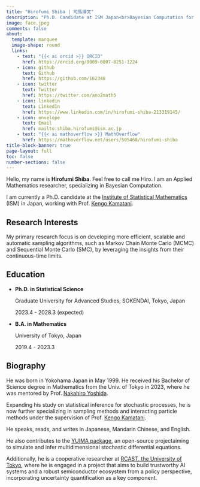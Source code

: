 ```yaml
---
title: "Hirofumi Shiba | 司馬博文"
description: "Ph.D. Candidate at ISM Japan<br>Bayesian Computation for Machine Learning"
image: face.jpeg
comments: false
about:
  template: marquee
  image-shape: round
  links:
    - text: "{{< ai orcid >}} ORCID"
      href: https://orcid.org/0009-0007-8251-1224
    - icon: github
      text: Github
      href: https://github.com/162348
    - icon: twitter
      text: Twitter
      href: https://twitter.com/ano2math5
    - icon: linkedin
      text: LinkedIn
      href: https://www.linkedin.com/in/hirofumi-shiba-213319145/
    - icon: envelope
      text: Email
      href: mailto:shiba.hirofumi@ism.ac.jp
    - text: "{{< ai mathoverflow >}} MathOverflow"
      href: https://mathoverflow.net/users/505468/hirofumi-shiba
title-block-banner: true
page-layout: full
toc: false
number-sections: false
---
```


Hello, my name is **Hirofumi Shiba**. Feel free to call me Hiro. I am an Applied Mathematics researcher, specializing in Bayesian Computation.

I am currently a Ph.D. candidate at the [Institute of Statistical Mathematics](https://www.ism.ac.jp/index_e.html) (ISM) in Japan, working with Prof. [Kengo Kamatani](https://sites.google.com/view/kengokamatani/home).

## Research Interests

My primary research focus is on developing more efficient, scalable and automatic sampling algorithms, such as Markov Chain Monte Carlo (MCMC) and Sequential Monte Carlo (SMC), by leveraging the insights from their continuous-time limits.

## Education

* **Ph.D. in Statistical Science**
    
    Graduate University for Advanced Studies, SOKENDAI, Tokyo, Japan
    
    2023.4 - 2028.3 (expected)

* **B.A. in Mathematics**
    
    University of Tokyo, Japan
    
    2019.4 - 2023.3

<!--

## Experience

* 2023.7- Research Assistant at the [Institute of Statistical Mathematics](https://www.ism.ac.jp/index_e.html)

* 2023.4- [Cooperative Researcher](https://esrp.rcast.u-tokyo.ac.jp/experts/hirofumi-shiba/?lang=en) at the [RCAST, the University of Tokyo](https://www.rcast.u-tokyo.ac.jp/en/index.html)

-->

<!--
* [**Data Scientist**]{.underline} at IMIS Co., Ltd.
  
    Aug. 2022 - Dec. 2023

    Provided data analysis and consulting for Japanese manufacturing ant IT companies

* Research Assistant at the [RCAST, the University of Tokyo](https://www.rcast.u-tokyo.ac.jp/en/index.html)

    Feb. 2021 - Mar. 2023

    Studied Intellectual Properties and Trade Secrets under advisor Prof. Katsuya Tamai
-->

## Biography {.appendix}

He was born in Yokohama Japan in May 1999. He received his Bachelor of Science degree in Mathematics from the Univ. of Tokyo in 2023, where he was mentored by Prof. [Nakahiro Yoshida](https://www.ms.u-tokyo.ac.jp/~nakahiro/hp-naka.htm).

Expanding his study on statistical inference for stochastic processes, he is now further specializing in sampling methods and interacting particle methods under the supervision of Prof. [Kengo Kamatani](https://sites.google.com/view/kengokamatani/home).

He speaks, reads, and writes in Japanese, Mandarin Chinese, and English.

He also contributes to the [YUIMA package](https://r-forge.r-project.org/projects/yuima/), an open-source projectaiming to simulate and infer multidimensional stochastic differential equations.

<!--
This blog was branched off from the [team's homepage](https://anomath.com) to cover more specialized topics in English and Japanese. The team name "Ano2math5" is pronounced in the same way as the word "anonymous" when read in Japanese.
-->

Additionally, he is a cooperative researcher at [RCAST, the University of Tokyo](https://www.rcast.u-tokyo.ac.jp/en/index.html), where he is engaged in a project that aims to build trustworthy AI systems and a robust semiconductor ecosystem from a policy perspective, incorporating uncertainty quantification as a key component.

<!--

## Interest {.appendix}

I am deeply fascinated by 

* **Probabilistic Modelling**, a domain dedicated to developing machine learning models that can simultaneously capture both structure and uncertainty in data in a principled manner, as well as
* **Bayesian Computation**, which focuses on developing and improving computational methods for Bayesian inference and learning.

My current interest lies in understanding and acquiring unified perspectives on sampling and optimization as a flow on the space of probability measures, $\mathcal{P}(X)$.

At my core, I am an **applied mathematician**, driven by a desire to foster mutual understanding among humans, nature, and computers, utilizing mathematics as a common language. As we are still in the process of learning, it is remarkable that [(probability) measures and (Markov) kernels have proven to be **unreasonably effective** in describing the world models of all three aforementioned entities]{.underline}.

> The true spirit of delight, the exaltation, **the sense of being more than Man**, which is the touchstone of the highest excellence, is to be found in mathematics as surely as in poetry. -- Bertrand Russell (1959) _My Philosophical Development_

I am deeply fascinated by Bayesian Computation, a domain dedicated to advancing computational techniques for Bayesian inference and learning. My current research is on exploring the convergence properties of particle methods, especially the Sequential Monte Carlo methods.

I firmly believe that Bayesian methods represent an exceptionally effective approach for sharing the world models of various entities in a format understandable by both humans and machines. This conviction has broadened my interest to include applied Bayesian modelling.

It is my aspiration to demonstrate that mathematics is a universal form comprehensible to humans, animals, and computers equally. My blog aims to become a hub where we explore more effective ways of communication among these diverse entities.
-->